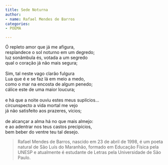```yaml
---
title: Sede Noturna
author:
- name: Rafael Mendes de Barros
categories:
- POEMA

---
```


| Ó repleto amor que já me afigura,
| resplandece o sol noturno em um degredo;
| luz sonâmbula és, votada a um segredo
| qual o coração já não mais segura;
| 
| Sim, tal neste vago clarão fulgura 
| Lua que é e se faz lá em meio a medo,
| como o mar na encosta de algum penedo;
| cálice este de uma maior loucura;
| 
| e há que a noite ouviu estes meus suplícios...
| circunspecto a vida mortal me vejo
| já não satisfeito aos prazeres, vícios;
| 
| de alcançar a alma há no que mais almejo:
| e ao adentrar nos teus castos precipícios,
| bem beber do ventre teu tal desejo.

 
 > Rafael Mendes de Barros, nascido em 23 de abril de 1998, é um poeta natural de São Luís do Maranhão, formado em Educação Física pela UNESP e atualmente é estudante de Letras pela Universidade de São Paulo.

<a href="https://instagram.com/rafael.mendes_10"><i class="bi bi-instagram"></i></a>
